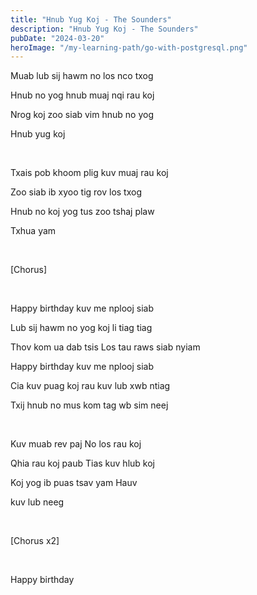 ```yaml
---
title: "Hnub Yug Koj - The Sounders"
description: "Hnub Yug Koj - The Sounders"
pubDate: "2024-03-20"
heroImage: "/my-learning-path/go-with-postgresql.png"
---
```


Muab lub sij hawm no los nco txog

Hnub no yog hnub muaj nqi rau koj

Nrog koj zoo siab vim hnub no yog

Hnub yug koj

<br />

Txais pob khoom plig kuv muaj rau koj

Zoo siab ib xyoo tig rov los txog

Hnub no koj yog tus zoo tshaj plaw

Txhua yam

<br />

[Chorus]

<br />

Happy birthday kuv me nplooj siab

Lub sij hawm no yog koj li tiag tiag

Thov kom ua dab tsis Los tau raws siab nyiam

Happy birthday kuv me nplooj siab

Cia kuv puag koj rau kuv lub xwb ntiag

Txij hnub no mus kom tag wb sim neej

<br />

Kuv muab rev paj No los rau koj

Qhia rau koj paub Tias kuv hlub koj

Koj yog ib puas tsav yam Hauv

kuv lub neeg

<br />

[Chorus x2]

<br />

Happy birthday
